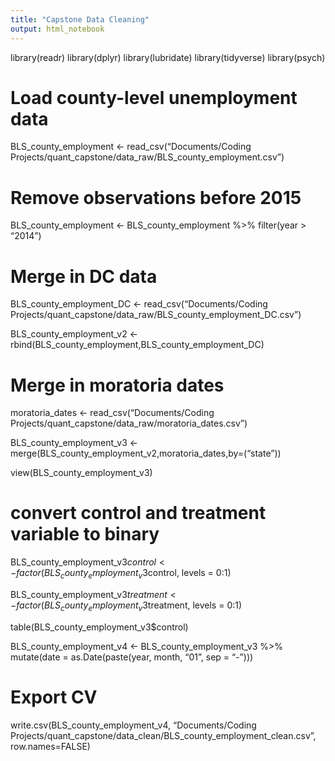 ```yaml
---
title: "Capstone Data Cleaning"
output: html_notebook
---
```


library(readr)
library(dplyr)
library(lubridate)
library(tidyverse)
library(psych)

# Load county-level unemployment data

BLS_county_employment <- read_csv("Documents/Coding Projects/quant_capstone/data_raw/BLS_county_employment.csv")


# Remove observations before 2015

BLS_county_employment <- BLS_county_employment %>% filter(year > "2014")


# Merge in DC data

BLS_county_employment_DC <- read_csv("Documents/Coding Projects/quant_capstone/data_raw/BLS_county_employment_DC.csv")

BLS_county_employment_v2 <- rbind(BLS_county_employment,BLS_county_employment_DC)


# Merge in moratoria dates

moratoria_dates <- read_csv("Documents/Coding Projects/quant_capstone/data_raw/moratoria_dates.csv")

BLS_county_employment_v3 <- merge(BLS_county_employment_v2,moratoria_dates,by=("state"))

view(BLS_county_employment_v3)

# convert control and treatment variable to binary

BLS_county_employment_v3$control <- factor(BLS_county_employment_v3$control,
                            levels = 0:1)
                            
BLS_county_employment_v3$treatment <- factor(BLS_county_employment_v3$treatment,
                            levels = 0:1)
                            
table(BLS_county_employment_v3$control)

BLS_county_employment_v4 <- BLS_county_employment_v3 %>% 
  mutate(date = as.Date(paste(year, month, "01", sep = "-")))


# Export CV

write.csv(BLS_county_employment_v4, "Documents/Coding Projects/quant_capstone/data_clean/BLS_county_employment_clean.csv", row.names=FALSE)